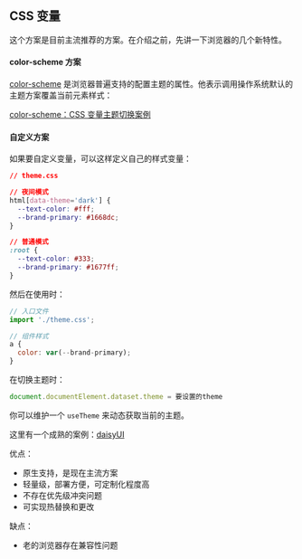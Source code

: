 ## CSS 变量

这个方案是目前主流推荐的方案。在介绍之前，先讲一下浏览器的几个新特性。

#### color-scheme 方案
 
 [color-scheme](https://developer.mozilla.org/zh-CN/docs/Web/CSS/color-scheme) 是浏览器普遍支持的配置主题的属性。他表示调用操作系统默认的主题方案覆盖当前元素样式：
 
 [color-scheme：CSS 变量主题切换案例](https://code.juejin.cn/pen/7317573307016806435)
 
#### 自定义方案

如果要自定义变量，可以这样定义自己的样式变量：

```css
// theme.css

// 夜间模式
html[data-theme='dark'] {
  --text-color: #fff;
  --brand-primary: #1668dc;
}

// 普通模式
:root {
  --text-color: #333;
  --brand-primary: #1677ff;
}
```

然后在使用时：

```js
// 入口文件
import './theme.css';

// 组件样式
a {
  color: var(--brand-primary);
}
```

在切换主题时：

```js
document.documentElement.dataset.theme = 要设置的theme
```

你可以维护一个 `useTheme` 来动态获取当前的主题。

这里有一个成熟的案例：[daisyUI](https://daisyui.com/)

优点：

- 原生支持，是现在主流方案
- 轻量级，部署方便，可定制化程度高
- 不存在优先级冲突问题
- 可实现热替换和更改

缺点：

- 老的浏览器存在兼容性问题